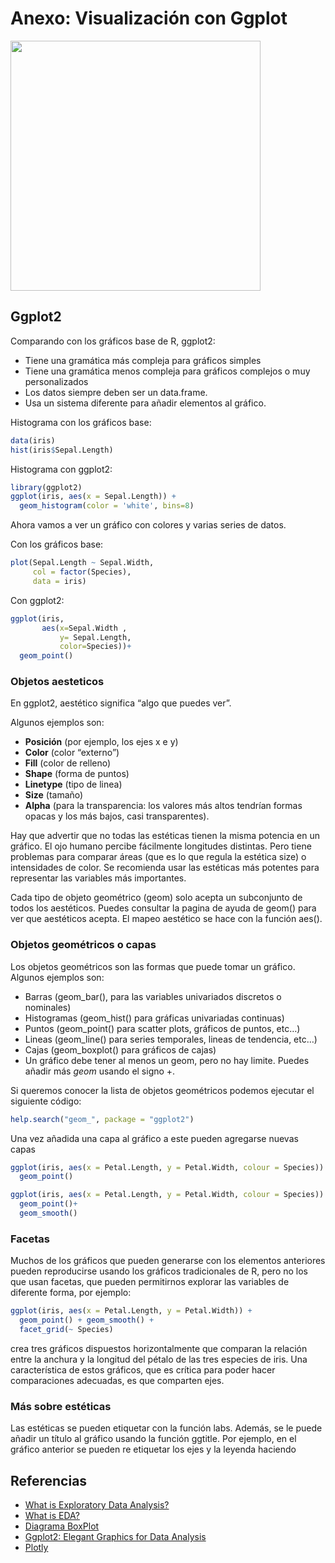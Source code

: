# Anexo: Visualización con Ggplot

<div class="watermark"><img src="img/header.png" width="400"></div>

## Ggplot2

Comparando con los gráficos base de R, ggplot2:

-   Tiene una gramática más compleja para gráficos simples
-   Tiene una gramática menos compleja para gráficos complejos o muy personalizados
-   Los datos siempre deben ser un data.frame.
-   Usa un sistema diferente para añadir elementos al gráfico.

Histograma con los gráficos base:

```r

data(iris)
hist(iris$Sepal.Length)
```

Histograma con ggplot2:

```r
library(ggplot2)
ggplot(iris, aes(x = Sepal.Length)) +
  geom_histogram(color = 'white', bins=8)
```

Ahora vamos a ver un gráfico con colores y varias series de datos.

Con los gráficos base:

```r
plot(Sepal.Length ~ Sepal.Width,
     col = factor(Species),
     data = iris)

```

Con ggplot2:

```r
ggplot(iris, 
       aes(x=Sepal.Width , 
           y= Sepal.Length,
           color=Species))+
  geom_point()
```

### Objetos aesteticos

En ggplot2, aestético significa "algo que puedes ver".

Algunos ejemplos son:

-   **Posición** (por ejemplo, los ejes x e y)
-   **Color** (color "externo")
-   **Fill** (color de relleno)
-   **Shape** (forma de puntos)
-   **Linetype** (tipo de linea)
-   **Size** (tamaño)
-   **Alpha** (para la transparencia: los valores más altos tendrían formas opacas y los más bajos, casi transparentes).

Hay que advertir que no todas las estéticas tienen la misma potencia en un gráfico. El ojo humano percibe fácilmente longitudes distintas. Pero tiene problemas para comparar áreas (que es lo que regula la estética size) o intensidades de color. Se recomienda usar las estéticas más potentes para representar las variables más importantes.

Cada tipo de objeto geométrico (geom) solo acepta un subconjunto de todos los aestéticos. Puedes consultar la pagina de ayuda de geom() para ver que aestéticos acepta. El mapeo aestético se hace con la función aes().

### Objetos geométricos o capas

Los objetos geométricos son las formas que puede tomar un gráfico. Algunos ejemplos son:

-   Barras (geom_bar(), para las variables univariados discretos o nominales)
-   Histogramas (geom_hist() para gráficas univariadas continuas)
-   Puntos (geom_point() para scatter plots, gráficos de puntos, etc...)
-   Lineas (geom_line() para series temporales, lineas de tendencia, etc...)
-   Cajas (geom_boxplot() para gráficos de cajas)
-   Un gráfico debe tener al menos un geom, pero no hay limite. Puedes añadir más *geom* usando el signo +.

Si queremos conocer la lista de objetos geométricos podemos ejecutar el siguiente código:

```r
help.search("geom_", package = "ggplot2")
```

Una vez añadida una capa al gráfico a este pueden agregarse nuevas capas

```r
ggplot(iris, aes(x = Petal.Length, y = Petal.Width, colour = Species)) + 
  geom_point()
```

```r
ggplot(iris, aes(x = Petal.Length, y = Petal.Width, colour = Species)) + 
  geom_point()+ 
  geom_smooth()
```

### Facetas

Muchos de los gráficos que pueden generarse con los elementos anteriores pueden reproducirse usando los gráficos tradicionales de R, pero no los que usan facetas, que pueden permitirnos explorar las variables de diferente forma, por ejemplo:

```r
ggplot(iris, aes(x = Petal.Length, y = Petal.Width)) + 
  geom_point() + geom_smooth() + 
  facet_grid(~ Species)
```

crea tres gráficos dispuestos horizontalmente que comparan la relación entre la anchura y la longitud del pétalo de las tres especies de iris. Una característica de estos gráficos, que es crítica para poder hacer comparaciones adecuadas, es que comparten ejes.

### Más sobre estéticas

Las estéticas se pueden etiquetar con la función labs. Además, se le puede añadir un título al gráfico usando la función ggtitle. Por ejemplo, en el gráfico anterior se pueden re etiquetar los ejes y la leyenda haciendo


## Referencias

-   [What is Exploratory Data Analysis?](https://towardsdatascience.com/exploratory-data-analysis-8fc1cb20fd15)
-   [What is EDA?](https://www.itl.nist.gov/div898/handbook/eda/section1/eda11.htm)
-   [Diagrama BoxPlot](https://www.pgconocimiento.com/diagrama-boxplot/)
-   [Ggplot2: Elegant Graphics for Data Analysis](https://ggplot2-book.org/)
-   [Plotly](https://plotly.com/r/)

